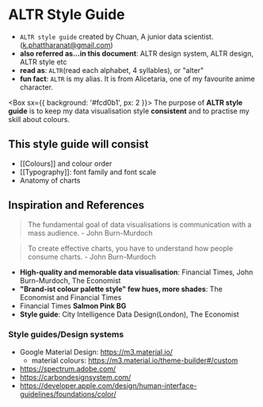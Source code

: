 
# ALTR Style Guide

- `ALTR style guide` created by Chuan, A junior data scientist. (k.phattharanat@gmail.com)
- **also referred as...in this document**: ALTR design system, ALTR design, ALTR style etc
- **read as**: `ALTR`(read each alphabet, 4 syllables), or "alter"
- **fun fact**: `ALTR` is my alias. It is from Alicetaria, one of my favourite anime character.

<Box sx={{ background: '#fcd0b1', px: 2 }}>
  The purpose of **ALTR style guide** is to keep my data visualisation style
  **consistent** and to practise my skill about colours.
</Box>

## This style guide will consist

- [[Colours]] and colour order
- [[Typography]]: font family and font scale
- Anatomy of charts

## Inspiration and References

> The fundamental goal of data visualisations is communication with a mass audience. - John Burn-Murdoch

> To create effective charts, you have to understand how people consume charts. - John Burn-Murdoch

- **High-quality and memorable data visualisation**: Financial Times, John Burn-Murdoch, The Economist
- **"Brand-ist colour palette style" few hues, more shades**: The Economist and Financial Times
- Financial Times **Salmon Pink BG**
- **Style guide**: City Intelligence Data Design(London), The Economist

### Style guides/Design systems

- Google Material Design: https://m3.material.io/
  - material colours: https://m3.material.io/theme-builder#/custom
- https://spectrum.adobe.com/
- https://carbondesignsystem.com/
- https://developer.apple.com/design/human-interface-guidelines/foundations/color/
